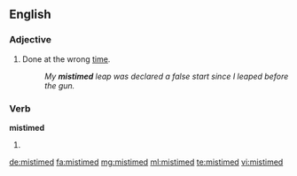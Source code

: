 ==English==

===Adjective===
{{en-adj|-}}

# Done at the wrong [[time]].
#: ''My '''mistimed''' leap was declared a false start since I leaped before the gun.''

===Verb===
'''mistimed'''

# {{past of|mistime}}

[[de:mistimed]]
[[fa:mistimed]]
[[mg:mistimed]]
[[ml:mistimed]]
[[te:mistimed]]
[[vi:mistimed]]